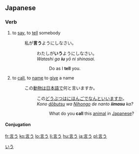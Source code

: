 ==Japanese==
{{ja-kanjitab|言}}

===Verb===
{{ja-verb|kk|type=1|hira=いう|rom=iu}}

# to [[say]], to [[tell]] somebody
#: 私が'''言う'''ようにしなさい。
#:: わたしが'''いう'''ようにしなさい。
#:: ''Watashi ga '''iu''' yō ni shinasai.''
#::: Do as I '''tell''' you.
# to [[call]], to [[name]] to [[give]] a name
#: この[[動物]]は[[日本語]]で何と言いますか。
#:: この[[どうぶ]]つは[[にほんご]]でなんといいますか。
#:: ''Kono [[dōbutsu]] wa [[Nihongo]] de nanto '''iimasu''' ka?''
#::: What do you '''call''' this [[animal]] in [[Japanese]]? 

====Conjugation====
{{ja-go-u|言|い|i}}

[[Category:1000 Japanese basic words|いう]]

[[fr:言う]]
[[ko:言う]]
[[lo:言う]]
[[li:言う]]
[[hu:言う]]
[[ja:言う]]
[[pl:言う]]